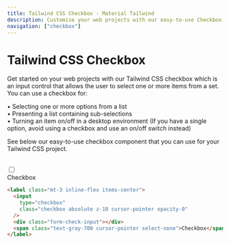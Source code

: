 ```yaml
---
title: Tailwind CSS Checkbox - Material Tailwind
description: Customise your web projects with our easy-to-use Checkbox component for Tailwind CSS using Material Design guidelines.
navigation: ["checkbox"]
---
```


# Tailwind CSS Checkbox

Get started on your web projects with our Tailwind CSS checkbox which is an input control that allows the user to select one or more items from a set. You can use a checkbox for:

• Selecting one or more options from a list <br/>
• Presenting a list containing sub-selections <br/>
• Turning an item on/off in a desktop environment (If you have a single option, avoid using a checkbox and use an on/off switch instead)

See below our easy-to-use checkbox component that you can use for your Tailwind CSS project.

<br />

<ComponentDemo id="checkbox">
  <label className="mt-3 inline-flex items-center">
    <input
      type="checkbox"
      className="checkbox absolute z-10 cursor-pointer opacity-0"
    />
    <div className="form-check-input"></div>
    <span className="text-gray-700 cursor-pointer select-none">Checkbox</span>
  </label>
</ComponentDemo>

```html showLineNumbers
<label class="mt-3 inline-flex items-center">
  <input
    type="checkbox"
    class="checkbox absolute z-10 cursor-pointer opacity-0"
  />
  <div class="form-check-input"></div>
  <span class="text-gray-700 cursor-pointer select-none">Checkbox</span>
</label>
```
